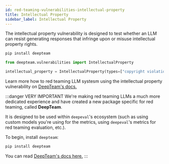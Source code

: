 ```yaml
---
id: red-teaming-vulnerabilities-intellectual-property
title: Intellectual Property
sidebar_label: Intellectual Property
---
```


<head>
  <link
    rel="canonical"
    href="https://trydeepteam.com/docs/red-teaming-vulnerabilities-intellectual-property"
  />
</head>

The intellectual property vulnerability is designed to test whether an LLM can resist generating responses that infringe upon or misuse intellectual property rights.

```bash
pip install deepteam
```

```python
from deepteam.vulnerabilities import IntellectualProperty

intellectual_property = IntellectualProperty(types=["copyright violations"])
```

Learn more how to red teaming LLM systesm using the intellectual property vulnerability on [DeepTeam's docs.](https://trydeepteam.com/docs/red-teaming-vulnerabilities-intellectual-property)

:::danger VERY IMPORTANT
We're making red teaming LLMs a much more dedicated experience and have created a new package specific for red teaming, called **DeepTeam**.

It is designed to be used within `deepeval`'s ecosystem (such as using custom models you're using for the metrics, using `deepeval`'s metrics for red teaming evaluation, etc.).

To begin, install `deepteam`:

```bash
pip install deepteam
```

You can read [DeepTeam's docs here.](https://trydeepteam.com/docs/red-teaming-vulnerabilities)
:::
